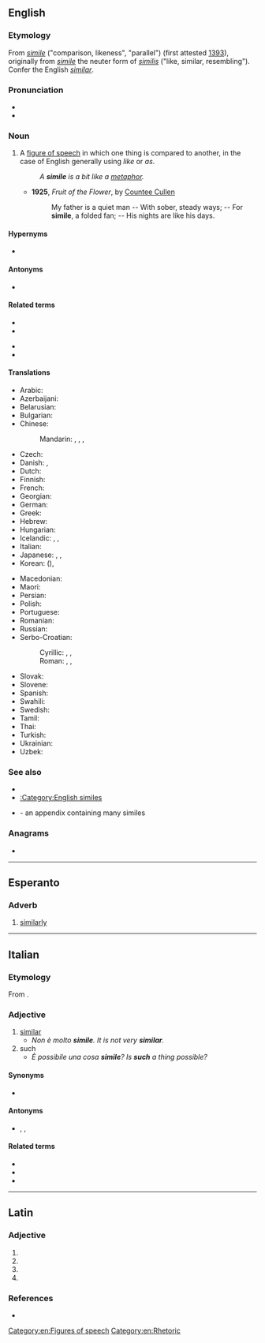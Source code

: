 {{also|símile}}
==English==
{{wikipedia}}

===Etymology===
From {{etyl|la|en}} ''[[simile#Latin|simile]]'' ("comparison, likeness", "parallel") (first attested [[w:1393|1393]]), originally from ''[[simile#Latin|simile]]'' the neuter form of ''[[similis]]'' ("like, similar, resembling"). Confer the English ''[[similar]]''.

===Pronunciation===
* {{IPA|/ˈsɪməli/|lang=en}}
* {{audio|en-us-simile.ogg|Audio (US)|lang=en}}
{{examples-right|sense=figure of speech|examples=Her eyes were like stars.}}

===Noun===
{{en-noun|~|s|similia}}

# A [[figure of speech]] in which one thing is compared to another, in the case of English generally using ''like'' or ''as''.
#: ''A '''simile''' is a bit like a [[metaphor]].''
#* '''1925''', ''Fruit of the Flower'', by [[w:Countee Cullen|Countee Cullen]]
#*: My father is a quiet man -- With sober, steady ways; -- For '''simile''', a folded fan; -- His nights are like his days.

====Hypernyms====
* {{l|en|figure of speech}}

====Antonyms====
* {{l|en|dissimile}}

====Related terms====
{{rel-top|terms related to ''simile (noun)''}}
* {{l|en|dissimile}}
* {{l|en|similar}}
{{rel-mid}}
* {{l|en|similarity}}
* {{l|en|simulate}}
{{rel-bottom}}

====Translations====
{{trans-top|figure of speech in which one thing is compared to another}}
* Arabic: {{t|ar|تَشْبِيه|m}}
* Azerbaijani: {{t|az|təşbeh}}
* Belarusian: {{t|be|параўна́нне|n}}
* Bulgarian: {{t+|bg|сравне́ние|n}}
* Chinese:
*: Mandarin: {{t|cmn|直喻|tr=zhíyù|sc=Hani}}, {{t|cmn|明喻|tr=míngyù|sc=Hani}}, {{t+|cmn|譬喻|tr=pìyù|sc=Hani}}, {{t+|cmn|比喻|tr=bǐyù|sc=Hani}}
* Czech: {{t|cs|přirovnání|n}}
* Danish: {{t|da|sammenligning|c}}, {{t|da|lignelse|c}}
* Dutch: {{t+|nl|vergelijking|f}}
* Finnish: {{t+|fi|vertaus}}
* French: {{t+|fr|comparaison|f}}
* Georgian: {{t|ka|შედარება}}
* German: {{t+|de|Vergleich|m}}
* Greek: {{t+|el|παρομοίωση|f}}
* Hebrew: {{t+|he|דימוי|m|tr=dimmúy|alt=דִּמּוּי}}
* Hungarian: {{t+|hu|hasonlat}}
* Icelandic: {{t+|is|líking|f}}, {{t|is|samlíking|f}}, {{t|is|viðlíking|f}}
* Italian: {{t+|it|similitudine|f}}
* Japanese: {{t|ja|直喩|tr=ちょくゆ, chokuyu|sc=Jpan}}, {{t+|ja|比喩|tr=ひゆ, hiyu|sc=Jpan}}, {{t|ja|シミレ|tr=shimire|sc=Jpan}}
* Korean: {{t|ko|직유}} ({{t|ko|直喻}}), {{t|ko|시밀레}}
{{trans-mid}}
* Macedonian: {{t|mk|споредба|f}}
* Maori: {{t|mi|kupu whakarite}}
* Persian: {{t+|fa|تشبیه|tr=tašbih}}
* Polish: {{t+|pl|porównanie|n}}
* Portuguese: {{t|pt|símile|m}}
* Romanian: {{t+|ro|comparație|f}}
* Russian: {{t+|ru|сравне́ние|n}}
* Serbo-Croatian:
*: Cyrillic: {{t|sh|поређење|n}}, {{t|sh|поредба|f}}, {{t|sh|успоредба|f}}
*: Roman: {{t|sh|poređenje|n}}, {{t+|sh|poredba|f}}, {{t+|sh|usporedba|f}}
* Slovak: {{t|sk|prirovnanie|n}}
* Slovene: {{t+|sl|primera|f}}
* Spanish: {{t+|es|símil|m}}
* Swahili: {{t+|sw|tashbihi}}
* Swedish: {{t+|sv|liknelse|c}}
* Tamil: {{t+|ta|உவமை|sc=Taml}}
* Thai: {{t|th|อุปมา}}
* Turkish: {{t+|tr|teşbih}}
* Ukrainian: {{t|uk|порі́вняння|n}}
* Uzbek: {{t+|uz|tashbih}}
{{trans-bottom}}

===See also===
* {{l|en|metaphor}}
* [[:Category:English similes]]
* {{l|en|Appendix:English similes}} - an appendix containing many similes

===Anagrams===
* {{anagrams|en|mislie|smilie}}

[[Category:en:Figures of speech]]
[[Category:en:Rhetoric]]

----

==Esperanto==

===Adverb===
{{eo-head}}

# [[similarly]]

----

==Italian==

===Etymology===
From {{etyl|la|it}} {{m|la|similis||}}.

===Adjective===
{{it-adj|simil|e|i}}

# [[similar]]
#* ''Non è molto '''simile'''. It is not very '''similar'''.''
# such
#* ''È possibile una cosa '''simile'''? Is '''such''' a thing possible?''

====Synonyms====
* {{l|it|similare}}

====Antonyms====
* {{l|it|diverso}}, {{l|it|differente}}, {{l|it|dissimile}}

====Related terms====
* {{l|it|similitudine}}
* {{l|it|similmente}}
* {{l|it|simil-}}

----

==Latin==

===Adjective===
{{la-adj-form|simile}}

# {{inflection of|similis||nom|m|s|lang=la}}
# {{inflection of|similis||nom|f|s|lang=la}}
# {{inflection of|similis||voc|m|s|lang=la}}
# {{inflection of|similis||voc|f|s|lang=la}}

===References===
* {{R:Elementary Lewis}}